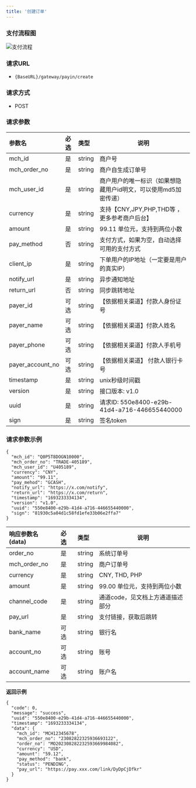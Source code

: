 ```yaml
---
title: '创建订单'
---
```


### 支付流程图


![支付流程](./images/payin.jpg)

###  请求URL

- `{BaseURL}/gateway/payin/create`

### 请求方式

- POST

### 请求参数

| 参数名                | 必选  |类型| 说明                               |
|:-------------------|:----|:----- |----------------------------------|
| mch_id             | 是   |string | 商户号                              |
| mch_order_no       | 是   |string | 商户自生成订单号                         |
| mch_user_id        | 是   |string | 商户用户的唯一标识（如果想隐藏用户id明文，可以使用md5加密传递） |
| currency           | 是   |string | 支持【CNY,JPY,PHP,THD等 ，更多参考商户后台】            |
| amount             | 是   |string | 99.11  单位元，支持到两位小数               |
| pay_method         | 否  |string | 支付方式，如果为空，自动选择可用的支付方式          |
| client_ip          | 是   |string | 下单用户的IP地址（一定要是用户的真实IP）           |
| notify_url         | 是   |string | 异步通知地址                           |
| return_url         | 否   |string | 同步跳转地址                           |
| payer_id           | 可选  |string | 【依据相关渠道】付款人身份证号                |
| payer_name         | 可选  |string | 【依据相关渠道】付款人姓名                 |
| payer_phone        | 可选  |string | 【依据相关渠道】付款人手机号                 |
| payer_account_no | 可选  |string | 【依据相关渠道】 付款人银行卡号               |
| timestamp          | 是   |string | unix秒级时间戳                        |
| version            | 是   |string | 接口版本: v1.0                       |
| uuid  | 是  | string   | 请求ID: 550e8400-e29b-41d4-a716-446655440000 |
| sign               | 是   |string | 签名token                          |


### 请求参数示例

```
{
  "mch_id": "Q0P5T8DOGN10000",
  "mch_order_no": "TRADE-405189",
  "mch_user_id": "U405189",
  "currency": "CNY",
  "amount": "99.11",
  "pay_mehod": "GCASH",
  "notify_url": "https://x.com/notify",
  "return_url": "https://x.com/return",
  "timestamp": "1693233334134",
  "version": "v1.0",
  "uuid": "550e8400-e29b-41d4-a716-446655440000",
  "sign": "81930c5a04d1c58fd1efe33b06e2ffa7"
}
```

| 响应参数名(data)  |必选|类型| 说明                 |
|:-------------|:---|:----- |--------------------|
| order_no     |是  |string | 系统订单号              |
| mch_order_no |是  |string | 商户订单号              |
| currency     |是  |string | CNY, THD, PHP      |
| amount       |是  |string | 99.00  单位元，支持到两位小数 |
| channel_code |是  |string | 通道code，见文档上方通道描述部分 |
| pay_url      |是  |string | 支付链接，获取后跳转         |
| bank_name    |可选  |string | 银行名                |
| account_no   |可选  |string | 账号                 |
| account_name |可选  |string | 账户名                |

**返回示例**

```
{
  "code": 0,
  "message": "success",
  "uuid": "550e8400-e29b-41d4-a716-446655440000",
  "timestamp": "1693233334134",
  "data": {
    "mch_id": "MCH12345678",
    "mch_order_no": "23082822325936693122",
    "order_no": "MO202308282232593669984082",
    "currency": "USD",
    "amount": "59.12",
    "pay_method": "bank",
    "status": "PENDING",
    "pay_url": "https://pay.xxx.com/link/DyDpCjDfkr"
  }
}
```